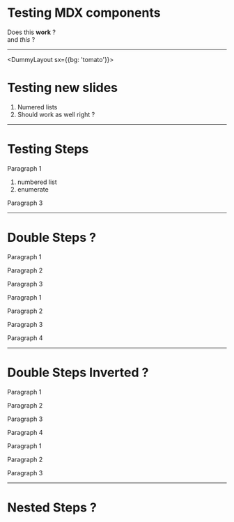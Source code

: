 
# Testing MDX components

Does this __work__  ?  
and _this_ ?

---

<DummyLayout sx={{bg: 'tomato'}}>

  # Testing new slides
  
  1. Numered lists
  2. Should work as well right ?

</DummyLayout>

---

# Testing Steps

<Appear>

Paragraph 1

1. numbered list
2. enumerate

Paragraph 3

</Appear>

---

# Double Steps ?

<Appear>

Paragraph 1

Paragraph 2

Paragraph 3

</Appear>

<Appear>

Paragraph 1

Paragraph 2

Paragraph 3

Paragraph 4

</Appear>

---

# Double Steps Inverted ?

<Appear>

Paragraph 1

Paragraph 2

Paragraph 3

Paragraph 4

</Appear>

<Appear>

Paragraph 1

Paragraph 2

Paragraph 3

</Appear>

---

# Nested Steps ?

